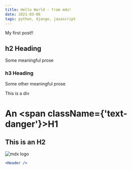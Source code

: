 ```yaml
---
title: Hello World - from mdx!
date: 2021-03-06
tags: python, django, javascript
---
```



My first post!!

## h2 Heading

Some meaningful prose

### h3 Heading

Some other meaningful prose

<div className={'text-success'}>This is a div</div>

# An <span className={'text-danger'}>H1</span>

## This is an H2

![mdx logo](./gradient.jpg)

```jsx
<Header />

```